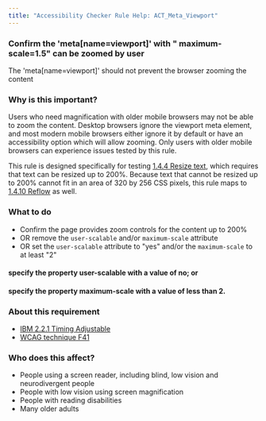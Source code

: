```yaml
---
title: "Accessibility Checker Rule Help: ACT_Meta_Viewport"
---
```


<div className="toolHelp">
<Row>
<Column colLg={16} colMd={8} colSm={4} className="toolHead">

### Confirm the 'meta[name=viewport]' with " maximum-scale=1.5" can be zoomed by user

<div id="locLevel"></div>

The 'meta[name=viewport]' should not prevent the browser zooming the content

</Column>
</Row>
<Row>
<Column colLg={11} colMd={5} colSm={4} className="toolMain">

### Why is this important?

Users who need magnification with older mobile browsers may not be able to zoom the content.
Desktop browsers ignore the viewport meta element, 
and most modern mobile browsers either ignore it by default or have an accessibility option which will allow zooming.
Only users with older mobile browsers can experience issues tested by this rule.

This rule is designed specifically for testing [1.4.4 Resize text](https://www.ibm.com/able/requirements/requirements/#1_4_4), 
which requires that text can be resized up to 200%. 
Because text that cannot be resized up to 200% cannot fit in an area of 320 by 256 CSS pixels, 
this rule maps to [1.4.10 Reflow](https://www.ibm.com/able/requirements/requirements/#1_4_10) as well. 

<div id="locSnippet"></div>

### What to do

* Confirm the page provides zoom controls for the content up to 200%
* OR remove the `user-scalable` and/or `maximum-scale` attribute
* OR set the `user-scalable` attribute to "yes" and/or the `maximum-scale` to at least "2"

  
#### specify the property user-scalable with a value of no; or
#### specify the property maximum-scale with a value of less than 2.


</Column>
<Column colLg={5} colMd={3} colSm={4} className="toolLeft">

### About this requirement


* [IBM 2.2.1 Timing Adjustable](https://www.ibm.com/able/requirements/requirements/#2_2_1) 
* [WCAG technique F41](https://www.w3.org/WAI/WCAG21/Techniques/failures/F41) 


### Who does this affect?

* People using a screen reader, including blind, low vision and neurodivergent people
* People with low vision using screen magnification
* People with reading disabilities
* Many older adults

</Column>
</Row>
</div>

